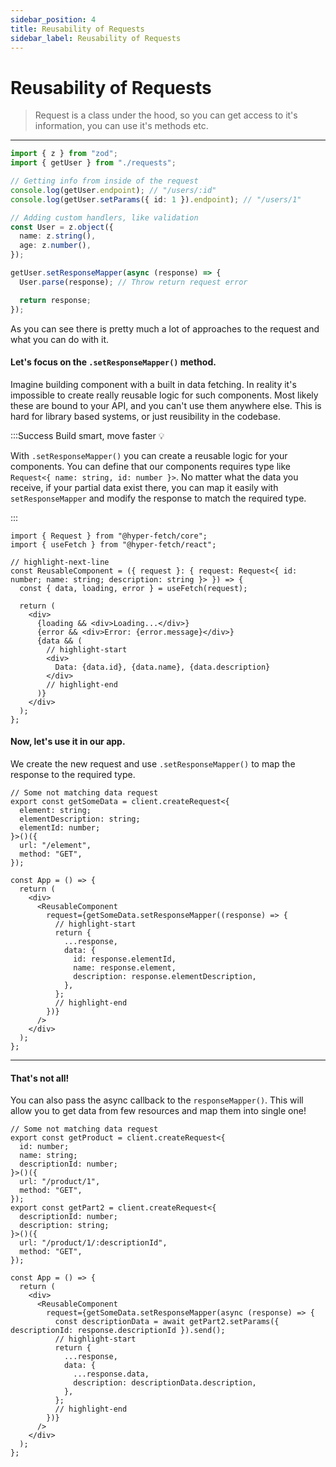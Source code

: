 ```yaml
---
sidebar_position: 4
title: Reusability of Requests
sidebar_label: Reusability of Requests
---
```


# Reusability of Requests

> Request is a class under the hood, so you can get access to it's information, you can use it's methods etc.

---

```ts
import { z } from "zod";
import { getUser } from "./requests";

// Getting info from inside of the request
console.log(getUser.endpoint); // "/users/:id"
console.log(getUser.setParams({ id: 1 }).endpoint); // "/users/1"

// Adding custom handlers, like validation
const User = z.object({
  name: z.string(),
  age: z.number(),
});

getUser.setResponseMapper(async (response) => {
  User.parse(response); // Throw return request error

  return response;
});
```

As you can see there is pretty much a lot of approaches to the request and what you can do with it.

#### Let's focus on the `.setResponseMapper()` method.

Imagine building component with a built in data fetching. In reality it's impossible to create really reusable logic for
such components. Most likely these are bound to your API, and you can't use them anywhere else. This is hard for library
based systems, or just reusibility in the codebase.

:::Success Build smart, move faster 💡

With `.setResponseMapper()` you can create a reusable logic for your components. You can define that our components
requires type like `Request<{ name: string, id: number }>`. No matter what the data you receive, if your partial data
exist there, you can map it easily with `setResponseMapper` and modify the response to match the required type.

:::

```tsx
import { Request } from "@hyper-fetch/core";
import { useFetch } from "@hyper-fetch/react";

// highlight-next-line
const ReusableComponent = ({ request }: { request: Request<{ id: number; name: string; description: string }> }) => {
  const { data, loading, error } = useFetch(request);

  return (
    <div>
      {loading && <div>Loading...</div>}
      {error && <div>Error: {error.message}</div>}
      {data && (
        // highlight-start
        <div>
          Data: {data.id}, {data.name}, {data.description}
        </div>
        // highlight-end
      )}
    </div>
  );
};
```

#### Now, let's use it in our app.

We create the new request and use `.setResponseMapper()` to map the response to the required type.

```tsx
// Some not matching data request
export const getSomeData = client.createRequest<{
  element: string;
  elementDescription: string;
  elementId: number;
}>()({
  url: "/element",
  method: "GET",
});

const App = () => {
  return (
    <div>
      <ReusableComponent
        request={getSomeData.setResponseMapper((response) => {
          // highlight-start
          return {
            ...response,
            data: {
              id: response.elementId,
              name: response.element,
              description: response.elementDescription,
            },
          };
          // highlight-end
        })}
      />
    </div>
  );
};
```

---

#### That's not all!

You can also pass the async callback to the `responseMapper()`. This will allow you to get data from few resources and
map them into single one!

```tsx
// Some not matching data request
export const getProduct = client.createRequest<{
  id: number;
  name: string;
  descriptionId: number;
}>()({
  url: "/product/1",
  method: "GET",
});
export const getPart2 = client.createRequest<{
  descriptionId: number;
  description: string;
}>()({
  url: "/product/1/:descriptionId",
  method: "GET",
});

const App = () => {
  return (
    <div>
      <ReusableComponent
        request={getSomeData.setResponseMapper(async (response) => {
          const descriptionData = await getPart2.setParams({ descriptionId: response.descriptionId }).send();
          // highlight-start
          return {
            ...response,
            data: {
              ...response.data,
              description: descriptionData.description,
            },
          };
          // highlight-end
        })}
      />
    </div>
  );
};
```

